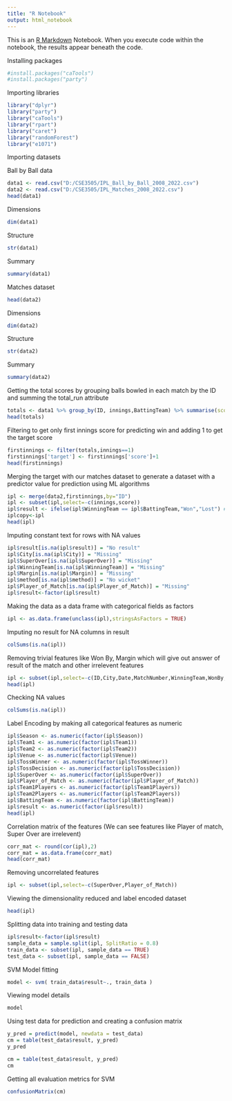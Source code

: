 ```yaml
---
title: "R Notebook"
output: html_notebook
---
```


This is an [R Markdown](http://rmarkdown.rstudio.com) Notebook. When you execute code within the notebook, the results appear beneath the code. 

Installing packages

```r
#install.packages("caTools")
#install.packages("party")
```


Importing libraries

```r
library("dplyr")
library("party")
library("caTools")
library("rpart")
library("caret")
library("randomForest")
library("e1071")
```

Importing datasets

Ball by Ball data

```r
data1 <- read.csv("D:/CSE3505/IPL_Ball_by_Ball_2008_2022.csv")
data2 <- read.csv("D:/CSE3505/IPL_Matches_2008_2022.csv")
head(data1)
```

Dimensions

```r
dim(data1)
```
Structure
```r
str(data1)
```
Summary

```r
summary(data1)
```
Matches dataset

```r
head(data2)
```

Dimensions

```r
dim(data2)
```

Structure

```r
str(data2)
```

Summary

```r
summary(data2)
```
Getting the total scores by grouping balls bowled in each match by the ID and summing the total_run attribute

```r
totals <- data1 %>% group_by(ID, innings,BattingTeam) %>% summarise(score=sum(total_run))
head(totals)
```

Filtering to get only first innings score for predicting win and adding 1 to get the target score

```r
firstinnings <- filter(totals,innings==1)
firstinnings['target'] <- firstinnings['score']+1
head(firstinnings)
```

Merging the target with our matches dataset to generate a dataset with a predictor value for prediction using ML algorithms

```r
ipl <- merge(data2,firstinnings,by="ID")
ipl <- subset(ipl,select=-c(innings,score))
ipl$result <- ifelse(ipl$WinningTeam == ipl$BattingTeam,"Won","Lost") #Predictor
iplcopy<-ipl
head(ipl)
```

Imputing constant text for rows with NA values

```r
ipl$result[is.na(ipl$result)] = "No result"
ipl$City[is.na(ipl$City)] = "Missing"
ipl$SuperOver[is.na(ipl$SuperOver)] = "Missing"
ipl$WinningTeam[is.na(ipl$WinningTeam)] = "Missing"
ipl$Margin[is.na(ipl$Margin)] = "Missing"
ipl$method[is.na(ipl$method)] = "No wicket"
ipl$Player_of_Match[is.na(ipl$Player_of_Match)] = "Missing"
ipl$result<-factor(ipl$result)
```

Making the data as a data frame with categorical fields as factors

```r
ipl <- as.data.frame(unclass(ipl),stringsAsFactors = TRUE)
```


Imputing no result for NA columns in result

```r
colSums(is.na(ipl))
```
Removing trivial features like Won By, Margin which will give out answer of result of the match and other irrelevent features

```r
ipl <- subset(ipl,select=-c(ID,City,Date,MatchNumber,WinningTeam,WonBy,Margin,method,Umpire1,Umpire2))
head(ipl)
```

Checking NA values

```r
colSums(is.na(ipl))
```
Label Encoding by making all categorical features as numeric

```r
ipl$Season <- as.numeric(factor(ipl$Season))
ipl$Team1 <- as.numeric(factor(ipl$Team1))
ipl$Team2 <- as.numeric(factor(ipl$Team2))
ipl$Venue <- as.numeric(factor(ipl$Venue))
ipl$TossWinner <- as.numeric(factor(ipl$TossWinner))
ipl$TossDecision <- as.numeric(factor(ipl$TossDecision))
ipl$SuperOver <- as.numeric(factor(ipl$SuperOver))
ipl$Player_of_Match <- as.numeric(factor(ipl$Player_of_Match))
ipl$Team1Players <- as.numeric(factor(ipl$Team1Players))
ipl$Team2Players <- as.numeric(factor(ipl$Team2Players))
ipl$BattingTeam <- as.numeric(factor(ipl$BattingTeam))
ipl$result <- as.numeric(factor(ipl$result))
head(ipl)
```

Correlation matrix of the features (We can see features like Player of match, Super Over are irrelevent)

```r
corr_mat <- round(cor(ipl),2) 
corr_mat = as.data.frame(corr_mat)
head(corr_mat)
```

Removing uncorrelated features

```r
ipl <- subset(ipl,select=-c(SuperOver,Player_of_Match))
```

Viewing the dimensionality reduced and label encoded dataset

```r
head(ipl)
```

Splitting data into training and testing data

```r
ipl$result<-factor(ipl$result)
sample_data = sample.split(ipl, SplitRatio = 0.8)
train_data <- subset(ipl, sample_data == TRUE)
test_data <- subset(ipl, sample_data == FALSE)
```

SVM Model fitting

```r
model <- svm( train_data$result~., train_data )
```

Viewing model details

```r
model
```
Using test data for prediction and creating a confusion matrix

```r
y_pred = predict(model, newdata = test_data)
cm = table(test_data$result, y_pred)
y_pred
```


```r
cm = table(test_data$result, y_pred)
cm
```
Getting all evaluation metrics for SVM

```r
confusionMatrix(cm)
```












































